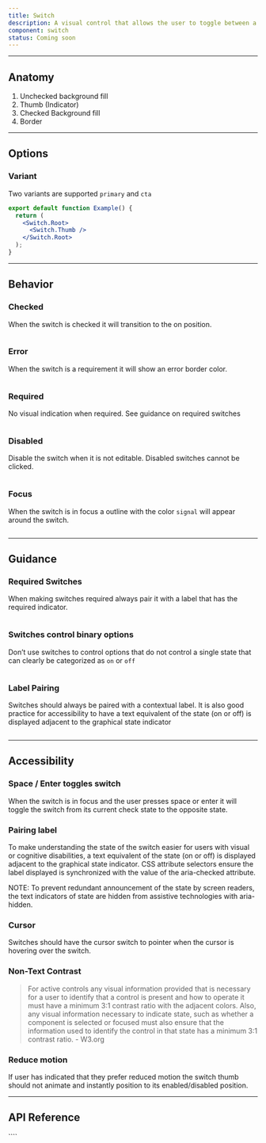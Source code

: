 ```yaml
---
title: Switch
description: A visual control that allows the user to toggle between a binary state of “on” and “off”.
component: switch
status: Coming soon
---
```


---

## Anatomy

<Anatomy
  src="/img/components/switch/anatomy.svg"
  caption="Note: Image not to scale"
/>

1. Unchecked background fill
1. Thumb (Indicator)
1. Checked Background fill
1. Border

---

## Options

### Variant

Two variants are supported `primary` and `cta`

```jsx withPreview
export default function Example() {
  return (
    <Switch.Root>
      <Switch.Thumb />
    </Switch.Root>
  );
}
```

---

## Behavior

### Checked

When the switch is checked it will transition to the on position.

```jsx withPreview

```

### Error

When the switch is a requirement it will show an error border color.

```jsx withPreview

```

### Required

No visual indication when required. See guidance on required switches

```jsx withPreview

```

### Disabled

Disable the switch when it is not editable. Disabled switches cannot be clicked.

```jsx withPreview

```

### Focus

When the switch is in focus a outline with the color `signal` will appear around the switch.

```jsx withPreview

```

---

## Guidance

### Required Switches

When making switches required always pair it with a label that has the required indicator.

```jsx withPreview isGuide="success"

```

### Switches control binary options

Don’t use switches to control options that do not control a single state that can clearly be categorized as `on` or `off`

```jsx withPreview isGuide="success"

```

### Label Pairing

Switches should always be paired with a contextual label. It is also good practice for accessibility to have a text equivalent of the state (on or off) is displayed adjacent to the graphical state indicator

```jsx withPreview isGuide="success"

```

---

## Accessibility

### Space / Enter toggles switch

When the switch is in focus and the user presses space or enter it will toggle the switch from its current check state to the opposite state.

### Pairing label

To make understanding the state of the switch easier for users with visual or cognitive disabilities, a text equivalent of the state (on or off) is displayed adjacent to the graphical state indicator. CSS attribute selectors ensure the label displayed is synchronized with the value of the aria-checked attribute.

NOTE: To prevent redundant announcement of the state by screen readers, the text indicators of state are hidden from assistive technologies with aria-hidden.

### Cursor

Switches should have the cursor switch to pointer when the cursor is hovering over the switch.

### Non-Text Contrast

> For active controls any visual information provided that is necessary for a user to identify that a control is present and how to operate it must have a minimum 3:1 contrast ratio with the adjacent colors. Also, any visual information necessary to indicate state, such as whether a component is selected or focused must also ensure that the information used to identify the control in that state has a minimum 3:1 contrast ratio. - W3.org

<Anatomy
  src="/img/components/switch/non-text-contrast.svg"
  caption="Note: Image not to scale"
/>

### Reduce motion

If user has indicated that they prefer reduced motion the switch thumb should not animate and instantly position to its enabled/disabled position.

---

## API Reference

<PropsTable props={propsTable} />
````
